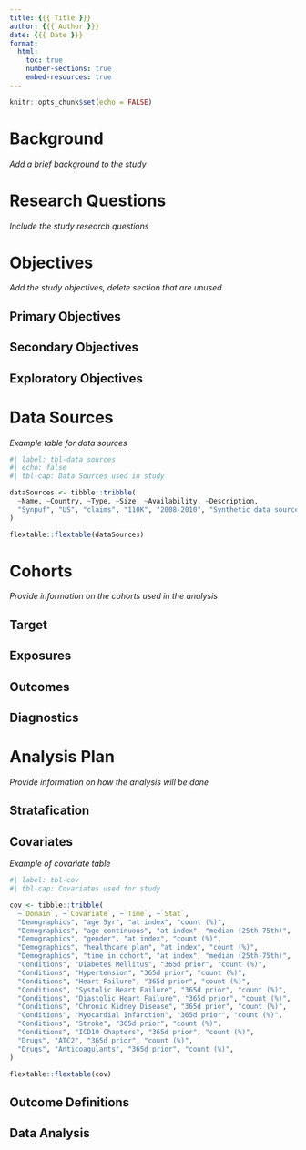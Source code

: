 ```yaml
---
title: {{{ Title }}}
author: {{{ Author }}}
date: {{{ Date }}}
format:
  html:
    toc: true
    number-sections: true
    embed-resources: true
---
```



```r
knitr::opts_chunk$set(echo = FALSE)
```

# Background

*Add a brief background to the study*

# Research Questions

*Include the study research questions*


# Objectives

*Add the study objectives, delete section that are unused*

## Primary Objectives

## Secondary Objectives

## Exploratory Objectives


# Data Sources

<!-- Add data sources -->

*Example table for data sources*

```r
#| label: tbl-data_sources
#| echo: false
#| tbl-cap: Data Sources used in study

dataSources <- tibble::tribble(
  ~Name, ~Country, ~Type, ~Size, ~Availability, ~Description,
  "Synpuf", "US", "claims", "110K", "2008-2010", "Synthetic data source based on US Medicare data"
)

flextable::flextable(dataSources)

```

# Cohorts

*Provide information on the cohorts used in the analysis*

## Target

## Exposures

## Outcomes

## Diagnostics


# Analysis Plan

*Provide information on how the analysis will be done*

## Stratafication

## Covariates

*Example of covariate table*

```r
#| label: tbl-cov
#| tbl-cap: Covariates used for study

cov <- tibble::tribble(
  ~`Domain`, ~`Covariate`, ~`Time`, ~`Stat`,
  "Demographics", "age 5yr", "at index", "count (%)",
  "Demographics", "age continuous", "at index", "median (25th-75th)",
  "Demographics", "gender", "at index", "count (%)",
  "Demographics", "healthcare plan", "at index", "count (%)",
  "Demographics", "time in cohort", "at index", "median (25th-75th)",
  "Conditions", "Diabetes Mellitus", "365d prior", "count (%)",
  "Conditions", "Hypertension", "365d prior", "count (%)",
  "Conditions", "Heart Failure", "365d prior", "count (%)",
  "Conditions", "Systolic Heart Failure", "365d prior", "count (%)",
  "Conditions", "Diastolic Heart Failure", "365d prior", "count (%)",
  "Conditions", "Chronic Kidney Disease", "365d prior", "count (%)",
  "Conditions", "Myocardial Infarction", "365d prior", "count (%)",
  "Conditions", "Stroke", "365d prior", "count (%)",
  "Conditions", "ICD10 Chapters", "365d prior", "count (%)",
  "Drugs", "ATC2", "365d prior", "count (%)",
  "Drugs", "Anticoagulants", "365d prior", "count (%)",
)

flextable::flextable(cov)
```


## Outcome Definitions

## Data Analysis


